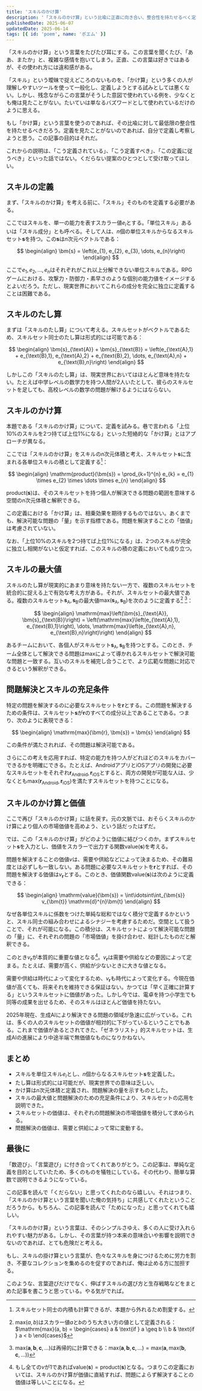```yaml
---
title: 'スキルのかけ算'
description: '「スキルのかけ算」という比喩に正直に向き合い、整合性を持たせるべく定義してみた。スキルセットをベクトルとみなし、「たし算」や「かけ算」といった操作を通じて、問題解決やその価値との関係を丁寧に考察する。'
publishedDate: 2025-06-07
updatedDate: 2025-06-14
tags: [{ id: 'poem', name: 'ポエム' }]
---
```



「スキルのかけ算」という言葉をたびたび耳にする。この言葉を聞くたび、「ああ、またか」と、複雑な感情を抱いてしまう。正直、この言葉は好きではあるが、その使われ方には違和感がある。

「スキル」という曖昧で捉えどころのないものを、「かけ算」という多くの人が理解しやすいツールを使って一般化し、定義しようとする試みとしては悪くない。しかし、残念ながらこの言葉がそうした意図で使われている例を、少なくとも俺は見たことがない。たいていは単なるバズワードとして使われているだけのように思える。

もし「かけ算」という言葉を使うのであれば、その比喩に対して最低限の整合性を持たせるべきだろう。定義を見たことがないのであれば、自分で定義し考察しようと思う。この記事の目的はそれだ。

これからの説明は、「こう定義されている」、「こう定義すべき」、「この定義に従うべき」といった話ではない。くだらない提案のひとつとして受け取ってほしい。

## スキルの定義

まず、「スキルのかけ算」を考える前に、「スキル」そのものを定義する必要がある。

ここではスキルを、単一の能力を表すスカラー値$e_{i}$とする。「単位スキル」あるいは「スキル成分」とも呼べる。そして人は、$n$個の単位スキルからなるスキルセット<JwAki />$\bm{s}$<JwAki />を持つ。この<JwAki />$\bm{s}$<JwAki />は$n$次元ベクトルである：

$$
\begin{align}
  \bm{s} = \left(e_{1}, e_{2}, e_{3}, \dots, e_{n}\right)
\end{align}
$$

ここで$e_{1}, e_{2}, \dots, e_{n}$はそれぞれがこれ以上分解できない単位スキルである。RPGゲームにおける、攻撃力・防御力・素早さのような個別の能力値をイメージするとよいだろう。ただし、現実世界においてこれらの成分を完全に独立に定義することは困難である。

## スキルのたし算

まずは「スキルのたし算」について考える。スキルセットがベクトルであるため、スキルセット同士のたし算は形式的には可能である：

$$
\begin{align}
  \bm{s}_{\text{A}} + \bm{s}_{\text{B}} = \left(e_{\text{A},1} + e_{\text{B},1}, e_{\text{A},2} + e_{\text{B},2}, \dots, e_{\text{A},n} + e_{\text{B},n}\right)
\end{align}
$$

しかしこの「スキルのたし算」は、現実世界においてはほとんど意味を持たない。たとえば中学レベルの数学力を持つ人間が2人いたとして、彼らのスキルセットを足しても、高校レベルの数学の問題が解けるようにはならない。

## スキルのかけ算

本題である「スキルのかけ算」について、定義を試みる。巷で言われる「上位$10\%$<JwAki />のスキルを2つ持てば上位$1\%$<JwAki />になる」といった短絡的な「かけ算」とはアプローチが異なる。

ここでは「スキルのかけ算」をスキルの$n$次元体積と考え、スキルセット<JwAki />$\bm{s}$<JwAki />に含まれる各単位スキルの積として定義する[^inner-product]：

$$
\begin{align}
  \mathrm{product}(\bm{s}) = \prod_{k=1}^{n} e_{k} = e_{1} \times e_{2} \times \dots \times e_{n}
\end{align}
$$

[^inner-product]: スキルセット同士の内積も計算できるが、本題から外れるため割愛する。

$\mathrm{product}(\bm{s})$<JwAki />は、そのスキルセットを持つ個人が解決できる問題の範囲を意味する空間の$n$次元体積と解釈できる。

この定義における「かけ算」は、相乗効果を期待するものではない。あくまでも、解決可能な問題の「量」を示す指標である。問題を解決することの「価値」は考慮されていない。

なお、「上位$10\%$<JwAki />のスキルを2つ持てば上位$1\%$<JwAki />になる」は、2つのスキルが完全に独立し相関がないと仮定すれば、このスキルの積の定義においても成り立つ。

## スキルの最大値

スキルのたし算が現実的にあまり意味を持たない一方で、複数のスキルセットを統合的に捉える上で有効な考え方がある。それが、スキルセットの最大値である。複数のスキルセット<JwAki />$\bm{s}_{\text{A}}, \bm{s}_{\text{B}}$<JwAki />の最大値<JwAki />$\mathrm{max}\left(\bm{s}_{\text{A}}, \bm{s}_{\text{B}}\right)$<JwAki />を次のように定義する[^max-2] [^max-n]：

$$
\begin{align}
  \mathrm{max}\left(\bm{s}_{\text{A}}, \bm{s}_{\text{B}}\right) = \left(\mathrm{max}\left(e_{\text{A},1}, e_{\text{B},1}\right), \dots, \mathrm{max}\left(e_{\text{A},n}, e_{\text{B},n}\right)\right)
\end{align}
$$

[^max-2]: $\mathrm{max}(a, b)$<JwAki />はスカラー値$a$と$b$のうち大きい方の値として定義される：<JwAki />$\mathrm{max}(a, b) = \begin{cases} a & \text{if } a \geq b \\ b & \text{if } a < b \end{cases}$

[^max-n]: $\mathrm{max}(\bm{a}, \bm{b}, \bm{c}, \dots)$<JwAki />は再帰的に計算できる：<JwAki />$\mathrm{max}(\bm{a}, \bm{b}, \bm{c}, \dots) = \mathrm{max}(\bm{a}, \mathrm{max}(\bm{b}, \bm{c}, \dots))$

あるチームにおいて、各個人がスキルセット<JwAki />$\bm{s}_{\text{A}}, \bm{s}_{\text{B}}$<JwAki />を持つとする。このとき、チーム全体として解決できる問題は<JwAki />$\mathrm{max}$によって導かれるスキルセットで解決可能な問題と一致する。互いのスキルを補完し合うことで、より広範な問題に対応できるという解釈ができる。

## 問題解決とスキルの充足条件

特定の問題を解決するのに必要なスキルセットを<JwAki />$\bm{r}$<JwAki />とする。この問題を解決するための条件は、スキルセット<JwAki />$\bm{s}$<JwAki />が<JwAki />$\bm{r}$<JwAki />のすべての成分以上であることである。つまり、次のように表現できる：

$$
\begin{align}
  \mathrm{max}(\bm{r}, \bm{s}) = \bm{s}
\end{align}
$$

この条件が満たされれば、その問題は解決可能である。

さらにこの考えを応用すれば、特定の能力を持つ人がどれほどのスキルをカバーできるかを明確にできる。たとえば、AndroidアプリとiOSアプリの開発に必要なスキルセットをそれぞれ<JwAki />$\bm{r}_{\text{Android}}, \bm{r}_{\text{iOS}}$とすると、両方の開発が可能な人は、少なくとも<JwAki />$\mathrm{max}\left(\bm{r}_{\text{Android}}, \bm{r}_{\text{iOS}}\right)$<JwAki />を満たすスキルセットを持つことになる。

## スキルのかけ算と価値

ここで再び「スキルのかけ算」に話を戻す。元の文脈では、おそらくスキルのかけ算により個人の市場価値を高めよう、という話だったはずだ。

では、この「スキルのかけ算」がどのように価値に結びつくのか。まずスキルセット<JwAki />$\bm{s}$<JwAki />を入力とし、価値をスカラーで出力する関数<JwAki />$\mathrm{value}(\bm{s})$<JwAki />を考える。

問題を解決することの価値<JwAki />$v$<JwAki />は、需要や供給などによって決まるため、その難易度とは必ずしも一致しない。ある問題に必要なスキルセットを<JwAki />$\bm{r}$<JwAki />とすれば、その問題を解決する価値は<JwAki />$v_{\bm{r}}$<JwAki />とする。このとき、価値関数<JwAki />$\mathrm{value}(\bm{s})$<JwAki />は次のように定義できる：

$$
\begin{align}
  \mathrm{value}(\bm{s}) = \int\idotsint\int_{\bm{s}} v_{\bm{t}} \mathrm{d}^{n}\bm{t}
\end{align}
$$

なぜ各単位スキルに係数をつけた単純な総和ではなく積分で定義するかというと、スキル同士の組み合わせによるシナジーを考慮するためだ。空間として扱うことで、それが可能になる。この積分は、スキルセットによって解決可能な問題の「量」に、それぞれの問題の「市場価値」を掛け合わせ、総計したものだと解釈できる。

このとき$v_{\bm{r}}$<JwAki />が本質的に重要な値となる[^v-all-1]。$v_{\bm{r}}$<JwAki />は需要や供給などの要因によって定まる。たとえば、需要が高く、供給が少ないときに大きな値となる。

[^v-all-1]: もし全ての$v$が$1$であれば<JwAki />$\mathrm{value}(\bm{s}) = \mathrm{product}(\bm{s})$<JwAki />となる。つまりこの定義においては、スキルのかけ算が価値に直結すれば、問題によらず解決することの価値は等しいことになる。

需要や供給は時代によって変化するため、$v_{\bm{r}}$<JwAki />も時代によって変化する。今現在価値が高くても、将来それを維持できる保証はない。かつては「早く正確に計算する」というスキルセットに価値があった。しかし今では、電卓を持つ小学生でも同等の成果を出せるため、そのスキルはほとんど価値を持たない。

2025年現在、生成AIにより解決できる問題の領域が急速に広がっている。これは、多くの人のスキルセットの価値が相対的に下がっているということでもある。これまで価値があるとされてきた、「ゼネラリスト」的スキルセットは、生成AIの進展により中途半端で無価値なものになりかねない。

## まとめ

- スキルを単位スキル$e_{i}$とし、$n$個からなるスキルセット<JwAki />$\bm{s}$<JwAki />を定義した。
- たし算は形式的には可能だが、現実世界での意味は乏しい。
- かけ算は$n$次元体積と定義され、問題解決の量を示すものとした。
- スキルの最大値と問題解決のための充足条件により、スキルセットの応用を説明できた。
- スキルセットの価値は、それぞれの問題解決の市場価値を積分して求められる。
- 問題解決の価値は、需要と供給によって常に変動する。

## 最後に

「数遊び」、「言葉遊び」に付き合ってくれてありがとう。この記事は、単純な定義を目的としていたため、多くのものを犠牲にしている。その代わり、簡単な算数で説明できるようになっている。

この記事を読んで「くだらない」と思ってくれたのなら嬉しい。それはつまり、「スキルのかけ算という言葉を聞いた俺の気持ち」に共感してくれたということだろうから。もちろん、この記事を読んで「ためになった」と思ってくれても嬉しい。

「スキルのかけ算」という言葉は、そのシンプルさゆえ、多くの人に受け入れられやすい魅力がある。しかし、その言葉が持つ本来の意味合いや影響を説明できないのであれば、とても危険だと考える。

もし、スキルの掛け算という言葉が、色々なスキルを身につけるために労力を割き、不要なコレクションを集めるのを促すのであれば、俺は止める方に加担する。

このような、言葉遊びだけでなく、伸ばすスキルの選び方と生存戦略などをまとめた記事を書こうと思っている。やる気がでれば。
